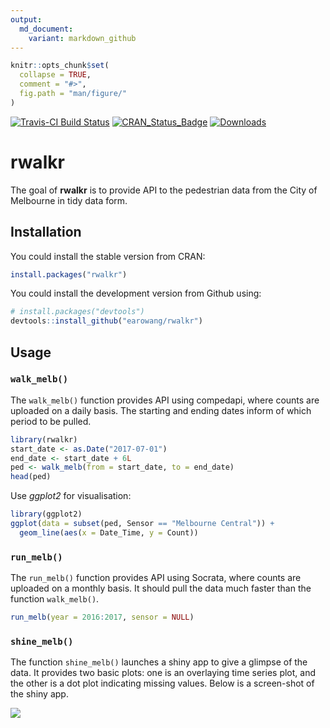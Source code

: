 ```yaml
---
output:
  md_document:
    variant: markdown_github
---
```


<!-- README.md is generated from README.Rmd. Please edit that file -->

```r
knitr::opts_chunk$set(
  collapse = TRUE,
  comment = "#>",
  fig.path = "man/figure/"
)
```

[![Travis-CI Build Status](https://travis-ci.org/earowang/rwalkr.svg?branch=master)](https://travis-ci.org/earowang/rwalkr)
[![CRAN_Status_Badge](http://www.r-pkg.org/badges/version/rwalkr)](https://cran.r-project.org/package=rwalkr)
[![Downloads](http://cranlogs.r-pkg.org/badges/rwalkr?color=brightgreen)](https://cran.r-project.org/package=rwalkr)

# rwalkr

The goal of **rwalkr** is to provide API to the pedestrian data from the City of Melbourne in tidy data form.

## Installation

You could install the stable version from CRAN:

```r
install.packages("rwalkr")
```

You could install the development version from Github using:

```r
# install.packages("devtools")
devtools::install_github("earowang/rwalkr")
```

## Usage

### `walk_melb()`

The `walk_melb()` function provides API using compedapi, where counts are uploaded on a daily basis. The starting and ending dates inform of which period to be pulled.

```r
library(rwalkr)
start_date <- as.Date("2017-07-01")
end_date <- start_date + 6L
ped <- walk_melb(from = start_date, to = end_date)
head(ped)
```

Use *ggplot2* for visualisation:

```r
library(ggplot2)
ggplot(data = subset(ped, Sensor == "Melbourne Central")) +
  geom_line(aes(x = Date_Time, y = Count))
```

### `run_melb()`

The `run_melb()` function provides API using Socrata, where counts are uploaded on a monthly basis. It should pull the data much faster than the function `walk_melb()`.

```r
run_melb(year = 2016:2017, sensor = NULL)
```

### `shine_melb()`

The function `shine_melb()` launches a shiny app to give a glimpse of the data. It provides two basic plots: one is an overlaying time series plot, and the other is a dot plot indicating missing values. Below is a screen-shot of the shiny app.

![](man/figure/shiny.png)
